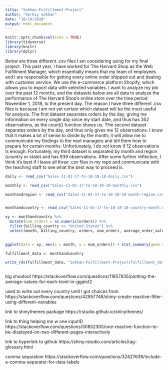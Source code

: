 ```yaml
---
title: "Sokhan-Fulfillment-Project"
author: "Serhiy Sokhan"
date: "10/19/2018"
output: html_document
---
```


```r
knitr::opts_chunk$set(echo = TRUE)
library(tidyverse)
library(knitr)
library(dplyr)
```

Below are three different .csv files I am considering using for my final project.  This past year, I have worked for The Harvard Shop as the Web Fulfillment Manager, which essentially means that my team of employees and I are responsible for getting every online order shipped out and dealing with customer service.  We use the e-commerce platform Shopify, which allows you to export data with selected variables.  I want to analyze my job over the past 12 months, and the datasets below are all data to analyze the performance of The Harvard Shop's online store over the time period November 1, 2018, to the present day.  The reason I have three different .csv files is because I am not yet certain which dataset will be the most useful for analysis.  The first dataset separates orders by the day, giving me information on every single day since my start date, and thus has 352 observations, as the count() function shows us.  THe second dataset separates orders by the day, and thus only gives me 12 observations.  I know that it makes a lot of sense to divide by the month; it will allow me to communicate my findings to the next managers and tell them how to prepare for certain months.  Unfortunately, I do not know if 12 observations is enough.  Fortunately, my third dataset is separated by month and region (country or state) and has 939 observations.  After some further reflection, I think it's best if I leave all three .csv files in my repo and communicate with the teaching staff to see what the best way to proceed is.  
```r

daily <- read_csv("Sales-11-01-17-to-10-18-18-daily.csv") 

monthly <- read_csv("Sales-11-01-17-to-10-18-18-monthly.csv") 

monthandregion <- read_csv("Sales-11-01-17-to-10-18-18-month-region.csv") 


monthandcountry <- read_csv("Sales-11-01-17-to-10-18-18-country-month.csv")

xy <- monthandcountry %>%
  mutate(num_orders = as.numeric(orders)) %>%
  filter(billing_country == "United States") %>%
  select(month, billing_country, orders, num_orders, average_order_value) 
  

ggplot(data = xy, aes(x = month, y = num_orders)) + stat_summary(geom = "bar")

fulfillment_data <- monthandcountry

write_rds(fulfillment_data, "Sokhan-Fulfillment-Project/fulfillment_data.rds")



```
big shoutout https://stackoverflow.com/questions/11857935/plotting-the-average-values-for-each-level-in-ggplot2

used to write out every country until I got choices from https://stackoverflow.com/questions/42957746/shiny-create-reactive-filter-using-different-variables

link to shinythemes package
https://rstudio.github.io/shinythemes/

link to thing helping me w one inputID
https://stackoverflow.com/questions/50852305/one-reactive-function-to-be-displayed-on-two-different-pages-interactively

link to hyperlink to github
https://shiny.rstudio.com/articles/tag-glossary.html

comma separation
https://stackoverflow.com/questions/32427639/include-a-comma-separator-for-data-labels